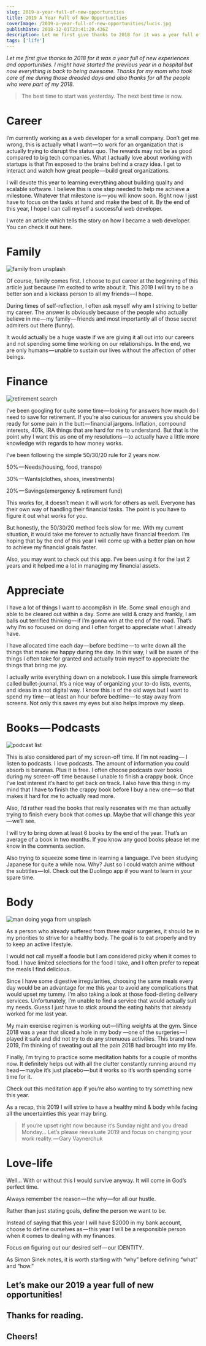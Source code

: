 ```yaml
---
slug: 2019-a-year-full-of-new-opportunities
title: 2019 A Year Full of New Opportunities
coverImage: /2019-a-year-full-of-new-opportunities/lucis.jpg
publishDate: 2018-12-01T23:41:20.436Z
description: Let me first give thanks to 2018 for it was a year full of new experiences and opportunities.
tags: ['life']
---
```


_Let me first give thanks to 2018 for it was a year full of new experiences and opportunities. I might have started the previous year in a hospital but now everything is back to being awesome. Thanks for my mom who took care of me during those dreaded days and also thanks for all the people who were part of my 2018._

> The best time to start was yesterday. The next best time is now.

# Career

I’m currently working as a web developer for a small company. Don’t get me wrong, this is actually what I want — to work for an organization that is actually trying to disrupt the status quo. The rewards may not be as good compared to big tech companies. What I actually love about working with startups is that I’m exposed to the brains behind a crazy idea. I get to interact and watch how great people — build great organizations.

I will devote this year to learning everything about building quality and scalable software. I believe this is one step needed to help me achieve a milestone. Whatever that milestone is — you will know soon. Right now I just have to focus on the tasks at hand and make the best of it. By the end of this year, I hope I can call myself a successful web developer.

I wrote an article which tells the story on how I became a web developer. You can check it out here.

# Family

<Image
  src='/2019-a-year-full-of-new-opportunities/family.jpg'
  alt='family from unsplash'
/>

Of course, family comes first. I choose to put career at the beginning of this article just because I’m excited to write about it. This 2019 I will try to be a better son and a kickass person to all my friends — I hope.

During times of self-reflection, I often ask myself why am I striving to better my career. The answer is obviously because of the people who actually believe in me — my family — friends and most importantly all of those secret admirers out there (funny).

It would actually be a huge waste if we are giving it all out into our careers and not spending some time working on our relationships. In the end, we are only humans — unable to sustain our lives without the affection of other beings.

# Finance

<Image
  src='/2019-a-year-full-of-new-opportunities/search-retirement.png'
  alt='retirement search'
  height={20}
/>

I’ve been googling for quite some time — looking for answers how much do I need to save for retirement. If you’re also curious for answers you should be ready for some pain in the butt — financial jargons. Inflation, compound interests, 401k, IRA things that are hard for me to understand. But that is the point why I want this as one of my resolutions — to actually have a little more knowledge with regards to how money works.

I’ve been following the simple 50/30/20 rule for 2 years now.

50% — Needs(housing, food, transpo)

30% — Wants(clothes, shoes, investments)

20% — Savings(emergency & retirement fund)

This works for, it doesn’t mean it will work for others as well. Everyone has their own way of handling their financial tasks. The point is you have to figure it out what works for you.

But honestly, the 50/30/20 method feels slow for me. With my current situation, it would take me forever to actually have financial freedom. I’m hoping that by the end of this year I will come up with a better plan on how to achieve my financial goals faster.

Also, you may want to check out this app. I’ve been using it for the last 2 years and it helped me a lot in managing my financial assets.

# Appreciate

I have a lot of things I want to accomplish in life. Some small enough and able to be cleared out within a day. Some are wild & crazy and frankly, I am balls out terrified thinking — if I’m gonna win at the end of the road. That’s why I’m so focused on doing and I often forget to appreciate what I already have.

I have allocated time each day — before bedtime — to write down all the things that made me happy during the day. In this way, I will be aware of the things I often take for granted and actually train myself to appreciate the things that bring me joy.

I actually write everything down on a notebook. I use this simple framework called bullet-journal. It’s a nice way of organizing your to-do lists, events, and ideas in a not digital way. I know this is of the old ways but I want to spend my time — at least an hour before bedtime — to stay away from screens. Not only this saves my eyes but also helps improve my sleep.

# Books — Podcasts

<Image
  src='/2019-a-year-full-of-new-opportunities/podcasts.png'
  alt='podcast list'
  height={20}
/>

This is also considered part of my screen-off time. If I’m not reading — I listen to podcasts. I love podcasts. The amount of information you could absorb is bananas. Plus it is free. I often choose podcasts over books during my screen-off time because I unable to finish a crappy book. Once I’ve lost interest it’s hard to get back on track. I also have this thing in my mind that I have to finish the crappy book before I buy a new one — so that makes it hard for me to actually read more.

Also, I’d rather read the books that really resonates with me than actually trying to finish every book that comes up. Maybe that will change this year — we’ll see.

I will try to bring down at least 6 books by the end of the year. That’s an average of a book in two months. If you know any good books please let me know in the comments section.

Also trying to squeeze some time in learning a language. I’ve been studying Japanese for quite a while now. Why? Just so I could watch anime without the subtitles — lol. Check out the Duolingo app if you want to learn in your spare time.

# Body

<Image
  src='/2019-a-year-full-of-new-opportunities/man-yoga.jpg'
  alt='man doing yoga from unsplash'
/>

As a person who already suffered from three major surgeries, it should be in my priorities to strive for a healthy body. The goal is to eat properly and try to keep an active lifestyle.

I would not call myself a foodie but I am considered picky when it comes to food. I have limited selections for the food I take, and I often prefer to repeat the meals I find delicious.

Since I have some digestive irregularities, choosing the same meals every day would be an advantage for me this year to avoid any complications that would upset my tummy. I’m also taking a look at those food-dieting delivery services. Unfortunately, I’m unable to find a service that would actually suit my needs. Guess I just have to stick around the eating habits that already worked for me last year.

My main exercise regimen is working out — lifting weights at the gym. Since 2018 was a year that sliced a hole in my body —one of the surgeries — I played it safe and did not try to do any strenuous activities. This brand new 2019, I’m thinking of sweating out all the pain 2018 had brought into my life.

Finally, I’m trying to practice some meditation habits for a couple of months now. It definitely helps out with all the clutter constantly running around my head — maybe it’s just placebo — but it works so it’s worth spending some time for it.

Check out this meditation app if you’re also wanting to try something new this year.

As a recap, this 2019 I will strive to have a healthy mind & body while facing all the uncertainties this year may bring.

> If you’re upset right now because it’s Sunday night and you dread Monday… Let’s please reevaluate 2019 and focus on changing your work reality. — Gary Vaynerchuk

# Love-life

Well… With or without this I would survive anyway. It will come in God’s perfect time.

Always remember the reason — the why — for all our hustle.

Rather than just stating goals, define the person we want to be.

Instead of saying that this year I will have \$2000 in my bank account, choose to define ourselves as — this year I will be a responsible person when it comes to dealing with my finances.

Focus on figuring out our desired self — our IDENTITY.

As Simon Sinek notes, it is worth starting with “why” before defining “what” and “how.”

## Let’s make our 2019 a year full of new opportunities!

## Thanks for reading.

## Cheers!
